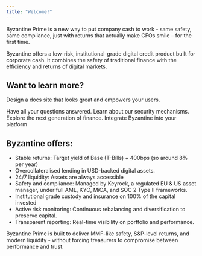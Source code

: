 ```yaml
---
title: "Welcome!"
---
```


Byzantine Prime is a new way to put company cash to work - same safety, same compliance, just with returns that actually make CFOs smile – for the first time.

Byzantine offers a low-risk, institutional-grade digital credit product built for corporate cash. It combines the safety of traditional finance with the efficiency and returns of digital markets.

## Want to learn more?

Design a docs site that looks great and empowers your users.

<Columns cols={2}>
  <Card title="FAQ" icon="question" href="faq/what-is-byzantine-prime-at-a-glance">
    Have all your questions answered.
  </Card>
  <Card title="Security" icon="lock" href="documentation/asset-protection/security-mechanisms">
    Learn about our security mechanisms.
  </Card>
  <Card title="The digital asset opportunity" icon="forward" href="documentation/about-byzantine/the-digital-asset-opportunity">
    Explore the next generation of finance.
  </Card>
  <Card title="API documentation" icon="terminal" href="/api-reference/getting-started">
    Integrate Byzantine into your platform
  </Card>
</Columns>

## Byzantine offers:

- Stable returns: Target yield of Base (T-Bills) + 400bps (so around 8% per year)
- Overcollateralised lending in USD-backed digital assets.
- 24/7 liquidity: Assets are always accessible
- Safety and compliance: Managed by Keyrock, a regulated EU & US asset manager, under full AML, KYC, MiCA, and SOC 2 Type II frameworks.
- Institutional grade custody and insurance on 100% of the capital invested
- Active risk monitoring: Continuous rebalancing and diversification to preserve capital.
- Transparent reporting: Real-time visibility on portfolio and performance.

<Check>
  Byzantine Prime is built to deliver MMF-like safety, S&P-level returns, and modern liquidity - without forcing treasurers to compromise between performance and trust.
</Check>